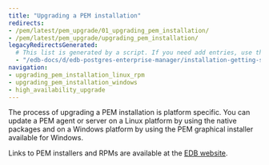 ```yaml
---
title: "Upgrading a PEM installation"
redirects:
- /pem/latest/pem_upgrade/01_upgrading_pem_installation/
- /pem/latest/pem_upgrade/upgrading_pem_installation/
legacyRedirectsGenerated:
  # This list is generated by a script. If you need add entries, use the `legacyRedirects` key.
  - "/edb-docs/d/edb-postgres-enterprise-manager/installation-getting-started/upgrade-migration-guide/8.0/upgrading_pem_installation.html"
navigation:
- upgrading_pem_installation_linux_rpm
- upgrading_pem_installation_windows
- high_availability_upgrade
---
```


The process of upgrading a PEM installation is platform specific. You can update a PEM agent or server on a Linux platform by using the native packages and on a Windows platform by using the PEM graphical installer available for Windows. 

Links to PEM installers and RPMs are available at the [EDB website](https://www.enterprisedb.com/downloads/edb-postgres-enterprise-manager).
